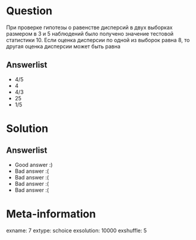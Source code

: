 Question
========
При проверке гипотезы о равенстве дисперсий в двух выборках размером в 3 и 5 наблюдений было получено значение тестовой статистики 10. Если оценка дисперсии по одной из выборок равна 8, то другая оценка дисперсии может быть равна


Answerlist
----------
*  $4/5$
*  $4$
*  $4/3$
*  $25$
*  $1/5$

Solution
========

Answerlist
----------
*  Good answer :)
*  Bad answer :(
*  Bad answer :(
*  Bad answer :(
*  Bad answer :(

Meta-information
================
exname: 7
extype: schoice
exsolution: 10000
exshuffle: 5
